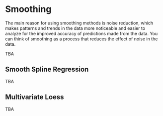 
# Smoothing
  
The main reason for using smoothing methods is noise reduction, which makes patterns and trends in the data more noticeable and easier to analyze for the improved accuracy of predictions made from the data. You can think of smoothing as a process that reduces the effect of noise in the data.

TBA

## Smooth Spline Regression
TBA

## Multivariate Loess

TBA
